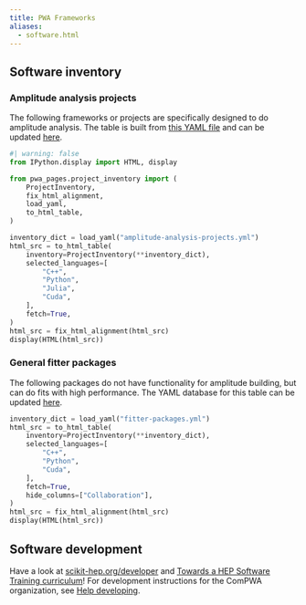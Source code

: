 ```yaml
---
title: PWA Frameworks
aliases:
  - software.html
---
```


## Software inventory

### Amplitude analysis projects

The following frameworks or projects are specifically designed to do amplitude analysis. The table is built from [this YAML file](./software/amplitude-analysis-projects.yml) and can be updated [here](https://github.com/ComPWA/edit/main/docs/software/amplitude-analysis-projects.yml).

```python
#| warning: false
from IPython.display import HTML, display

from pwa_pages.project_inventory import (
    ProjectInventory,
    fix_html_alignment,
    load_yaml,
    to_html_table,
)

inventory_dict = load_yaml("amplitude-analysis-projects.yml")
html_src = to_html_table(
    inventory=ProjectInventory(**inventory_dict),
    selected_languages=[
        "C++",
        "Python",
        "Julia",
        "Cuda",
    ],
    fetch=True,
)
html_src = fix_html_alignment(html_src)
display(HTML(html_src))
```

### General fitter packages

The following packages do not have functionality for amplitude building, but can do fits with high performance. The YAML database for this table can be updated [here](https://github.com/ComPWA/PWA-pages/edit/main/docs/software/fitter-packages.yml).

```python
inventory_dict = load_yaml("fitter-packages.yml")
html_src = to_html_table(
    inventory=ProjectInventory(**inventory_dict),
    selected_languages=[
        "C++",
        "Python",
        "Cuda",
    ],
    fetch=True,
    hide_columns=["Collaboration"],
)
html_src = fix_html_alignment(html_src)
display(HTML(html_src))
```

## Software development

:::{.callout-tip}
Have a look at [scikit-hep.org/developer](https://scikit-hep.org/developer) and [Towards a HEP Software Training curriculum](https://hepsoftwarefoundation.org/training/curriculum.html)! For development instructions for the ComPWA organization, see [Help developing](https://compwa.github.io/develop).
:::
